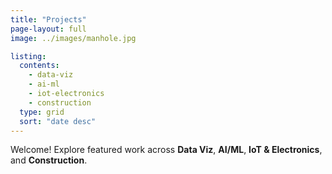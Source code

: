 ```yaml
---
title: "Projects"
page-layout: full
image: ../images/manhole.jpg

listing:
  contents:
    - data-viz
    - ai-ml
    - iot-electronics
    - construction
  type: grid
  sort: "date desc"
---
```


Welcome! Explore featured work across **Data Viz**, **AI/ML**, **IoT & Electronics**, and **Construction**.
